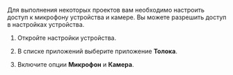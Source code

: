 Для выполнения некоторых проектов вам необходимо настроить доступ к микрофону устройства и камере. Вы можете разрешить доступ в настройках устройства.

<Cut title="Разрешить доступ в настройках">

1. Откройте настройки устройства.

1. В списке приложений выберите приложение **Толока**.

1. Включите опции **Микрофон** и **Камера**.

</Cut>
